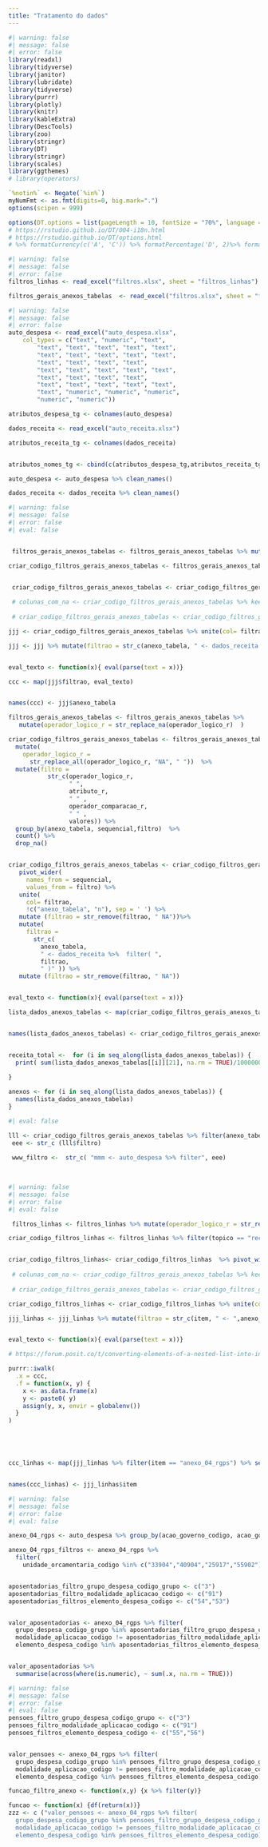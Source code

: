 ```yaml
---
title: "Tratamento do dados"
---
```


```r
#| warning: false
#| message: false
#| error: false
library(readxl)
library(tidyverse)
library(janitor)
library(lubridate)
library(tidyverse)
library(purrr)
library(plotly)
library(knitr)
library(kableExtra)
library(DescTools)
library(zoo)
library(stringr)
library(DT)
library(stringr)
library(scales)
library(ggthemes)
# library(operators)

`%notin%` <- Negate(`%in%`)
myNumFmt <- as.fmt(digits=0, big.mark=".")
options(scipen = 999)

options(DT.options = list(pageLength = 10, fontSize = "70%", language = list(url = '//cdn.datatables.net/plug-ins/1.10.11/i18n/Portuguese.json')))
# https://rstudio.github.io/DT/004-i18n.html
# https://rstudio.github.io/DT/options.html
# %>% formatCurrency(c('A', 'C')) %>% formatPercentage('D', 2)%>% formatRound('E', 3)
```

```r
#| warning: false
#| message: false
#| error: false
filtros_linhas <- read_excel("filtros.xlsx", sheet = "filtros_linhas")

filtros_gerais_anexos_tabelas  <- read_excel("filtros.xlsx", sheet = "filtros_gerais_anexos_tabelas")


```

```r
#| warning: false
#| message: false
#| error: false
auto_despesa <- read_excel("auto_despesa.xlsx", 
    col_types = c("text", "numeric", "text", 
        "text", "text", "text", "text", "text", 
        "text", "text", "text", "text", "text", 
        "text", "text", "text", "text", 
        "text", "text", "text", "text", "text", 
        "text", "text", "text", "text", 
        "text", "text", "text", "text", "text", 
        "text", "numeric", "numeric", "numeric", 
        "numeric", "numeric")) 

atributos_despesa_tg <- colnames(auto_despesa)

dados_receita <- read_excel("auto_receita.xlsx")

atributos_receita_tg <- colnames(dados_receita)


atributos_nomes_tg <- cbind(c(atributos_despesa_tg,atributos_receita_tg) %>% unique(),c(atributos_despesa_tg,atributos_receita_tg) %>% unique() %>% make_clean_names())

auto_despesa <- auto_despesa %>% clean_names()

dados_receita <- dados_receita %>% clean_names()
```

```r
#| warning: false
#| message: false
#| error: false
#| eval: false


 filtros_gerais_anexos_tabelas <- filtros_gerais_anexos_tabelas %>% mutate(operador_logico_r = str_replace_na(operador_logico_r)  )

criar_codigo_filtros_gerais_anexos_tabelas <- filtros_gerais_anexos_tabelas %>%mutate(operador_logico_r = str_replace_all(operador_logico_r, "NA", " "))  %>% mutate(filtro = str_c(operador_logico_r, " ",atributo_r," " ,operador_comparacao_r, " " ,valores)) %>% group_by(anexo_tabela, sequencial,filtro)  %>% count() %>% drop_na()


 criar_codigo_filtros_gerais_anexos_tabelas <- criar_codigo_filtros_gerais_anexos_tabelas  %>% pivot_wider(names_from = sequencial, values_from = filtro) 
 
 # colunas_com_na <- criar_codigo_filtros_gerais_anexos_tabelas %>% keep(~any(is.na(.x))) %>% names
 
 # criar_codigo_filtros_gerais_anexos_tabelas <- criar_codigo_filtros_gerais_anexos_tabelas %>% mutate_all(colunas_com_na)

jjj <- criar_codigo_filtros_gerais_anexos_tabelas %>% unite(col= filtrao,  !c("anexo_tabela", "n"), sep = ' ') %>% mutate (filtrao = str_remove(filtrao, " NA"))

jjj <- jjj %>% mutate(filtrao = str_c(anexo_tabela, " <- dados_receita %>%  filter( ", filtrao, " )" )) %>% mutate (filtrao = str_remove(filtrao, " NA"))


eval_texto <- function(x){ eval(parse(text = x))}

ccc <- map(jjj$filtrao, eval_texto)


names(ccc) <- jjj$anexo_tabela
```

```r

filtros_gerais_anexos_tabelas <- filtros_gerais_anexos_tabelas %>%
   mutate(operador_logico_r = str_replace_na(operador_logico_r)  )

criar_codigo_filtros_gerais_anexos_tabelas <- filtros_gerais_anexos_tabelas %>%
  mutate(
    operador_logico_r = 
      str_replace_all(operador_logico_r, "NA", " "))  %>%
  mutate(filtro = 
           str_c(operador_logico_r,
                 " ",
                 atributo_r,
                 " " ,
                 operador_comparacao_r,
                 " " ,
                 valores)) %>% 
  group_by(anexo_tabela, sequencial,filtro)  %>%
  count() %>%
  drop_na()


criar_codigo_filtros_gerais_anexos_tabelas <- criar_codigo_filtros_gerais_anexos_tabelas  %>%
   pivot_wider(
     names_from = sequencial,
     values_from = filtro) %>%
   unite(
     col= filtrao,
     !c("anexo_tabela", "n"), sep = ' ') %>%
   mutate (filtrao = str_remove(filtrao, " NA"))%>%
   mutate(
     filtrao = 
       str_c(
         anexo_tabela,
         " <- dados_receita %>%  filter( ",
         filtrao,
         " )" )) %>%
   mutate (filtrao = str_remove(filtrao, " NA"))


eval_texto <- function(x){ eval(parse(text = x))}

lista_dados_anexos_tabelas <- map(criar_codigo_filtros_gerais_anexos_tabelas$filtrao, eval_texto)


names(lista_dados_anexos_tabelas) <- criar_codigo_filtros_gerais_anexos_tabelas$anexo_tabela



```

```r
receita_total <-  for (i in seq_along(lista_dados_anexos_tabelas)) {
  print( sum(lista_dados_anexos_tabelas[[i]][21], na.rm = TRUE)/1000000000  )
  
}

anexos <- for (i in seq_along(lista_dados_anexos_tabelas)) {
  names(lista_dados_anexos_tabelas)
}


```

```r
#| eval: false

lll <- criar_codigo_filtros_gerais_anexos_tabelas %>% filter(anexo_tabela == "anexo_04_rgps")
 eee <- str_c (lll$filtro)
 
 www_filtro <-  str_c( "mmm <- auto_despesa %>% filter", eee)
 
 

```

```r
#| warning: false
#| message: false
#| error: false
#| eval: false

 filtros_linhas <- filtros_linhas %>% mutate(operador_logico_r = str_replace_na(operador_logico_r)  )

criar_codigo_filtros_linhas <- filtros_linhas %>% filter(topico == "receitas") %>%mutate(operador_logico_r = str_replace_all(operador_logico_r, "NA", " "))  %>% mutate(filtro = str_c(operador_logico_r, " ",atributo_r," " ,operador_comparacao_r, " " ,valores)) %>% group_by(anexo_tabela, topico, item, sequencial,filtro)  %>% count() %>% drop_na() %>% mutate(item = item %>% make_clean_names())


criar_codigo_filtros_linhas<- criar_codigo_filtros_linhas  %>% pivot_wider(names_from = sequencial, values_from = filtro) 
 
 # colunas_com_na <- criar_codigo_filtros_gerais_anexos_tabelas %>% keep(~any(is.na(.x))) %>% names
 
 # criar_codigo_filtros_gerais_anexos_tabelas <- criar_codigo_filtros_gerais_anexos_tabelas %>% mutate_all(colunas_com_na)

criar_codigo_filtros_linhas <- criar_codigo_filtros_linhas %>% unite(col= filtrao,  !c("anexo_tabela", "topico", "item","n"), sep = ' ') %>% mutate (filtrao = str_remove(filtrao, " NA"))

jjj_linhas <- jjj_linhas %>% mutate(filtrao = str_c(item, " <- ",anexo_tabela ," %>%  filter( ", filtrao, " )" ))


eval_texto <- function(x){ eval(parse(text = x))}

# https://forum.posit.co/t/converting-elements-of-a-nested-list-into-individual-data-frames/147051/2

purrr::iwalk(
  .x = ccc,
  .f = function(x, y) {
    x <- as.data.frame(x)
    y <- paste0( y)
    assign(y, x, envir = globalenv())
  }
)





ccc_linhas <- map(jjj_linhas %>% filter(item == "anexo_04_rgps") %>% select(filtrao), eval_texto)


names(ccc_linhas) <- jjj_linhas$item
```

```r
#| warning: false
#| message: false
#| error: false
#| eval: false

anexo_04_rgps <- auto_despesa %>% group_by(acao_governo_codigo, acao_governo_nome, elemento_despesa_codigo, elemento_despesa_nome, esfera_orcamentaria_codigo,esfera_orcamentaria_nome,funcao_governo_codigo,funcao_governo_nome, grupo_despesa_nome, grupo_despesa_codigo_grupo, modalidade_aplicacao_codigo, modalidade_aplicacao_nome, unidade_orcamentaria_codigo, unidade_orcamentaria_nome) %>% summarise(dotacao_inicial = sum(dotacao_inicial), dotacao_atualizada = sum(dotacao_atualizada), despesas_empenhadas_controle_empenho = sum(despesas_empenhadas_controle_empenho), despesas_liquidadas_controle_empenho= sum(despesas_liquidadas_controle_empenho), despesas_pagas_controle_empenho = sum(despesas_pagas_controle_empenho))

anexo_04_rgps_filtros <- anexo_04_rgps %>% 
  filter(
    unidade_orcamentaria_codigo %in% c("33904","40904","25917","55902"))


aposentadorias_filtro_grupo_despesa_codigo_grupo <- c("3")
aposentadorias_filtro_modalidade_aplicacao_codigo <- c("91")
aposentadorias_filtros_elemento_despesa_codigo <- c("54","53")


valor_aposentadorias <- anexo_04_rgps %>% filter(
  grupo_despesa_codigo_grupo %in% aposentadorias_filtro_grupo_despesa_codigo_grupo,
  modalidade_aplicacao_codigo != aposentadorias_filtro_modalidade_aplicacao_codigo,
  elemento_despesa_codigo %in% aposentadorias_filtros_elemento_despesa_codigo)  %>% summarise(dotacao_inicial, dotacao_atualizada, despesas_empenhadas_controle_empenho, despesas_liquidadas_controle_empenho, despesas_pagas_controle_empenho)


valor_aposentadorias %>%
  summarise(across(where(is.numeric), ~ sum(.x, na.rm = TRUE)))
```

```r
#| warning: false
#| message: false
#| error: false
#| eval: false
pensoes_filtro_grupo_despesa_codigo_grupo <- c("3")
pensoes_filtro_modalidade_aplicacao_codigo <- c("91")
pensoes_filtros_elemento_despesa_codigo <- c("55","56")


valor_pensoes <- anexo_04_rgps %>% filter(
  grupo_despesa_codigo_grupo %in% pensoes_filtro_grupo_despesa_codigo_grupo,
  modalidade_aplicacao_codigo != pensoes_filtro_modalidade_aplicacao_codigo,
  elemento_despesa_codigo %in% pensoes_filtros_elemento_despesa_codigo)  %>% summarise(dotacao_inicial, dotacao_atualizada, despesas_empenhadas_controle_empenho, despesas_liquidadas_controle_empenho, despesas_pagas_controle_empenho)

funcao_filtro_anexo <- function(x,y) {x %>% filter(y)}

funcao <- function(x) {df(return(x))}
zzz <- c ("valor_pensoes <- anexo_04_rgps %>% filter(
  grupo_despesa_codigo_grupo %in% pensoes_filtro_grupo_despesa_codigo_grupo,
  modalidade_aplicacao_codigo != pensoes_filtro_modalidade_aplicacao_codigo,
  elemento_despesa_codigo %in% pensoes_filtros_elemento_despesa_codigo)  %>% summarise(dotacao_inicial, dotacao_atualizada, despesas_empenhadas_controle_empenho, despesas_liquidadas_controle_empenho, despesas_pagas_controle_empenho)")
```
